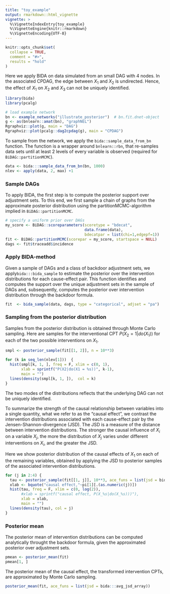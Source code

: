 ```yaml
---
title: "toy_example"
output: rmarkdown::html_vignette
vignette: >
  %\VignetteIndexEntry{toy_example}
  %\VignetteEngine{knitr::rmarkdown}
  %\VignetteEncoding{UTF-8}
---
```


```r
knitr::opts_chunk$set(
  collapse = TRUE,
  comment = "#>",
  results = "hold"
)
```



Here we apply BIDA on data simulated from an small DAG with 4 nodes. 
In the associated CPDAG, the edge between $X_1$ and $X_2$ is undirected.
Hence, the effect of $X_1$ on $X_2$ and $X_3$ can not be uniquely identified.


```r
library(bida)
library(pcalg)

# load example network
bn <- example_networks("illustrate_posterior")  # bn.fit.dnet-object
g <- as(bnlearn::amat(bn), "graphNEL")
Rgraphviz::plot(g, main = "DAG")
Rgraphviz::plot(pcalg::dag2cpdag(g), main = "CPDAG")
```

To sample from the network, we apply the `bida::sample_data_from_bn` function. The function is a wrapper around `bnlearn::rbn`, that re-samples data sets until at least 2 levels of every variable is observed (required for `BiDAG::partitionMCMC`). 
```r
data <- bida:::sample_data_from_bn(bn, 1000)
nlev <- apply(data, 2, max) +1
```

### Sample DAGs
To apply BIDA, the first step is to compute the posterior support over adjustment sets.
To this end, we first sample a chain of graphs from the approximate posterior distribution using the partitionMCMC-algorithm implied in `BiDAG::partitionMCMC`. 
```r
# specify a uniform prior over DAGs 
my_score <- BiDAG::scoreparameters(scoretype = "bdecat", 
                                   data.frame(data),
                                   bdecatpar = list(chi=1,edgepf=1))
fit <- BiDAG::partitionMCMC(scorepar = my_score, startspace = NULL)
dags <- fit$traceadd$incidence
```


### Apply BIDA-method
Given a sample of DAGs and a class of backdoor adjustment sets, we apply`bida:::bida_sample` to estimate the posterior over the intervention distributions for each cause-effect pair.
This function identifies and computes the support over the unique adjustment sets in the sample of DAGs and, subsequently, computes the posterior over intervention distribution through the backdoor formula.
```r
fit  <- bida_sample(data, dags, type = "categorical", adjset = "pa") 
```


### Sampling from the posterior distribution
Samples from the posterior distribution is obtained through Monte Carlo sampling.
Here are samples for the interventional CPT $P(X_2 = 1|do(X_1))$ for each of the two possible interventions on $X_1$. 
```r
smpl <- posterior_sample(fit[[1, 2]], n = 10**3)

for (k in seq_len(nlev[1]))  {
  hist(smpl[k, 1, ], freq = F, xlim = c(0, 1),
       xlab = sprintf("P(X2|do(X1 = %s))", k-1),
       main = "")
  lines(density(smpl[k, 1, ]),  col = k)
}
```

The two modes of the distributions reflects that the underlying DAG can not be uniquely identified. 

To summarize the strength of the causal relationship between variables into a single quantity, what we refer to as the "causal effect", we contrast the intervention distributions associated with each cause-effect pair by the Jensen-Shannon-divergence (JSD). The JSD is a measure of the distance between intervention distributions. The stronger the causal influence of $X_i$ on a variable $X_j$, the more the distribution of $X_j$ varies under different interventions on $X_i$, and the greater the JSD. 

Here we show posterior distribution of the causal effects of $X_1$ on each of the remaining variables, obtained by applying the JSD to posterior samples of the associated intervention distributions.
```r
for (j in 2:4) {
  tau <- posterior_sample(fit[[1, j]], 10**3, ace_funs = list(jsd = bida:::avg_jsd_array))
  xlab <- bquote("causal effect,"~pi[1][.(as.numeric(j))])
  hist(tau, freq = F, xlim = c(0, log(2)),
       #xlab = sprintf("causal effect, P(X_%s|do(X_%s)))"),
       xlab = xlab,
       main = "")
  lines(density(tau), col = j)
}
```


### Posterior mean
The posterior mean of intervention distributions can be computed analytically throught the backdoor formula, given the approximated posterior over adjustment sets. 

```r
pmean <- posterior_mean(fit)
pmean[1, ]
```

The posterior mean of the causal effect, the transformed intervention CPTs, are approximated by Monte Carlo sampling.
```r
posterior_mean(fit, ace_funs = list(jsd = bida:::avg_jsd_array))
```
